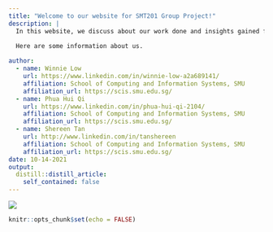 ```yaml
---
title: "Welcome to our website for SMT201 Group Project!"
description: |
  In this website, we discuss about our work done and insights gained for the project. Access our GitHub Repository here: *[GitHub](https://github.com/winnielowsl/smt201group4).* 
  
  Here are some information about us.

author:
  - name: Winnie Low
    url: https://www.linkedin.com/in/winnie-low-a2a689141/
    affiliation: School of Computing and Information Systems, SMU
    affiliation_url: https://scis.smu.edu.sg/
  - name: Phua Hui Qi 
    url: https://www.linkedin.com/in/phua-hui-qi-2104/
    affiliation: School of Computing and Information Systems, SMU
    affiliation_url: https://scis.smu.edu.sg/
  - name: Shereen Tan
    url: http://www.linkedin.com/in/tanshereen
    affiliation: School of Computing and Information Systems, SMU
    affiliation_url: https://scis.smu.edu.sg/
date: 10-14-2021
output:
  distill::distill_article:
    self_contained: false
---
```

![](img/team.png)
```r
knitr::opts_chunk$set(echo = FALSE)
```
